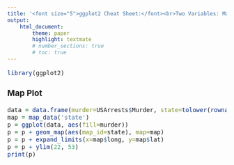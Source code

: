 ```yaml
---
title: '<font size="5">ggplot2 Cheat Sheet:</font><br>Two Variables: Maps'
output:
    html_document:
        theme: paper
        highlight: textmate
        # number_sections: true
        # toc: true
---
```

<font size="3"> 

```r
library(ggplot2)
```

### Map Plot
```r
data = data.frame(murder=USArrests$Murder, state=tolower(rownames(USArrests)))
map = map_data('state')
p = ggplot(data, aes(fill=murder))
p = p + geom_map(aes(map_id=state), map=map)
p = p + expand_limits(x=map$long, y=map$lat)
p = p + ylim(22, 53)
print(p)
```

</font>
